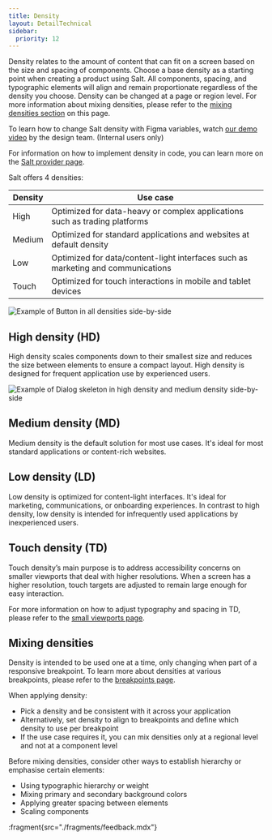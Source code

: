 ```yaml
---
title: Density
layout: DetailTechnical
sidebar:
  priority: 12
---
```


Density relates to the amount of content that can fit on a screen based on the size and spacing of components. Choose a base density as a starting point when creating a product using Salt. All components, spacing, and typographic elements will align and remain proportionate regardless of the density you choose. Density can be changed at a page or region level. For more information about mixing densities, please refer to the [mixing densities section](#mixing-densities) on this page.

To learn how to change Salt density with Figma variables, watch [our demo video](https://go/techtube/#/videos/c7717cb0-4332-4cf0-9c8c-7f66e5eaf339) by the design team. (Internal users only)

For information on how to implement density in code, you can learn more on the [Salt provider page](/salt/components/salt-provider/examples#density).

Salt offers 4 densities:

| Density | Use case                                                                         |
| ------- | -------------------------------------------------------------------------------- |
| High    | Optimized for data-heavy or complex applications such as trading platforms       |
| Medium  | Optimized for standard applications and websites at default density              |
| Low     | Optimized for data/content-light interfaces such as marketing and communications |
| Touch   | Optimized for touch interactions in mobile and tablet devices                    |

<Image
  src="/img/foundations/density-buttons.png"
  alt="Example of Button in all densities side-by-side"
/>

## High density (HD)

High density scales components down to their smallest size and reduces the size between elements to ensure a compact layout. High density is designed for frequent application use by experienced users.

<Image
  src="/img/foundations/density-skeletons.png"
  alt="Example of Dialog skeleton in high density and medium density side-by-side"
/>

## Medium density (MD)

Medium density is the default solution for most use cases. It's ideal for most standard applications or content-rich websites.

## Low density (LD)

Low density is optimized for content-light interfaces. It's ideal for marketing, communications, or onboarding experiences. In contrast to high density, low density is intended for infrequently used applications by inexperienced users.

## Touch density (TD)

Touch density’s main purpose is to address accessibility concerns on smaller viewports that deal with higher resolutions. When a screen has a higher resolution, touch targets are adjusted to remain large enough for easy interaction.

For more information on how to adjust typography and spacing in TD, please refer to the [small viewports page](/salt/foundations/small-viewports).

## Mixing densities

Density is intended to be used one at a time, only changing when part of a responsive breakpoint. To learn more about densities at various breakpoints, please refer to the [breakpoints page](/salt/foundations/breakpoints).

When applying density:

- Pick a density and be consistent with it across your application
- Alternatively, set density to align to breakpoints and define which density to use per breakpoint
- If the use case requires it, you can mix densities only at a regional level and not at a component level

Before mixing densities, consider other ways to establish hierarchy or emphasise certain elements:

- Using typographic hierarchy or weight
- Mixing primary and secondary background colors
- Applying greater spacing between elements
- Scaling components

:fragment{src="./fragments/feedback.mdx"}
